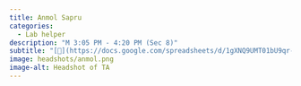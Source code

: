 ```yaml
---
title: Anmol Sapru
categories: 
  - Lab helper
description: "M 3:05 PM - 4:20 PM (Sec 8)"
subtitle: "[🔗](https://docs.google.com/spreadsheets/d/1gXNQ9UMT01bU9qr-YDsA2GIpslldHmfwPg1gcOj2GTA/edit?usp=sharing)"
image: headshots/anmol.png
image-alt: Headshot of TA
---
```

